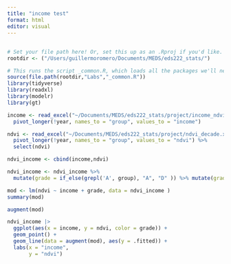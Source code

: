 ```yaml
---
title: "income test"
format: html
editor: visual
---
```


## 

```r
# Set your file path here! Or, set this up as an .Rproj if you'd like.
rootdir <- ("/Users/guillermoromero/Documents/MEDS/eds222_stats/")

# This runs the script _common.R, which loads all the packages we'll need for today and does some extra stuff we won't really use, at least for now.
source(file.path(rootdir,"Labs","_common.R"))
library(tidyverse)
library(readxl)
library(modelr)
library(gt)

```

```r
income <- read_excel("~/Documents/MEDS/eds222_stats/project/income_ndvi.xlsx") %>% 
  pivot_longer(!year, names_to = "group", values_to = "income")

ndvi <- read_excel("~/Documents/MEDS/eds222_stats/project/ndvi_decade.xlsx") %>% 
  pivot_longer(!year, names_to = "group", values_to = "ndvi") %>% 
  select(ndvi)

ndvi_income <- cbind(income,ndvi) 

ndvi_income <- ndvi_income %>% 
  mutate(grade = if_else(grepl('A', group), "A", "D" )) %>% mutate(grade =factor(grade))

```

```r
mod <- lm(ndvi ~ income + grade, data = ndvi_income )
summary(mod)
```

```r
augment(mod)
```

```r
ndvi_income |> 
  ggplot(aes(x = income, y = ndvi, color = grade)) +
  geom_point() +
  geom_line(data = augment(mod), aes(y = .fitted)) + 
  labs(x = "income",
       y = "ndvi") 
```
